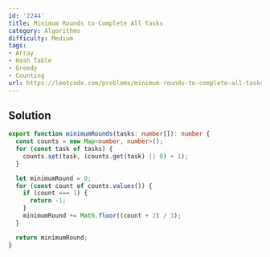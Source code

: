 ```yaml
---
id: '2244'
title: Minimum Rounds to Complete All Tasks
category: Algorithms
difficulty: Medium
tags:
- Array
- Hash Table
- Greedy
- Counting
url: https://leetcode.com/problems/minimum-rounds-to-complete-all-tasks
---
```


## Solution

```typescript filename="solution.ts" copy
export function minimumRounds(tasks: number[]): number {
  const counts = new Map<number, number>();
  for (const task of tasks) {
    counts.set(task, (counts.get(task) || 0) + 1);
  }

  let minimumRound = 0;
  for (const count of counts.values()) {
    if (count === 1) {
      return -1;
    }
    minimumRound += Math.floor((count + 2) / 3);
  }

  return minimumRound;
}
```

